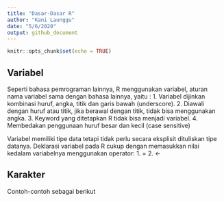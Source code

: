 ```yaml
---
title: "Dasar-Dasar R"
author: "Kani Launggu"
date: "5/6/2020"
output: github_document
---
```


```r
knitr::opts_chunk$set(echo = TRUE)
```

## Variabel

Seperti bahasa pemrograman lainnya, R menggunakan variabel, aturan nama variabel sama dengan bahasa lainnya, yaitu :
1. Variabel dijinkan kombinasi huruf, angka, titik dan garis bawah (underscore).
2. Diawali dengan huruf atau titik, jika berawal dengan titik, tidak bisa menggunakan angka.
3. Keyword yang ditetapkan R tidak bisa menjadi variabel.
4. Membedakan penggunaan huruf besar dan kecil (case sensitive)

Variabel memiliki tipe data tetapi tidak perlu secara eksplisit dituliskan tipe datanya.
Deklarasi variabel pada R cukup dengan memasukkan nilai kedalam variabelnya menggunakan operator:
1. = 
2. <-

## Karakter

Contoh-contoh sebagai berikut
